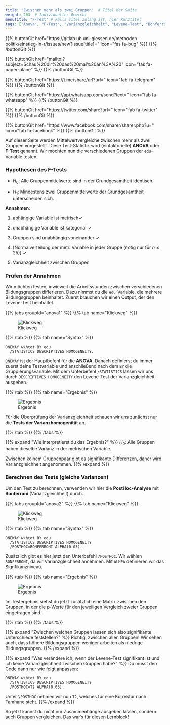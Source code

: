 ```yaml
---
title: "Zwischen mehr als zwei Gruppen"  # Titel der Seite
weight: 203  # Individuelles Gewicht 
menuTitle: "F-Test" # Falls Titel zulang ist, hier Kurztitel
tags: ["Anova", "F-Test", "Varianzgleichheit", "Levene-Test", "Bonferroni"]  # Tags hiereinsetzen; Kurzwort, was auf der Seite passsiert
---
```


{{% buttonGit href=\"https\:\/\/gitlab.ub.uni-giessen.de\/methoden-politik\/einstieg-in-r\/issues\/new?issue[title]=\" icon=\"fas fa-bug\" %}} {{% /buttonGit %}} 

{{% buttonGit href=\"mailto\:?subject=Schau\%20dir\%20das\%20mal\%20an\%3A\%20\" icon=\"fas fa-paper-plane\" %}} {{% /buttonGit %}}

{{% buttonGit href=\"https\:\/\/t.me\/share\/url?url=\" icon=\"fab fa-telegram\" %}} {{% /buttonGit %}}

{{% buttonGit href=\"https\:\/\/api.whatsapp.com\/send?text=\" icon=\"fab fa-whatsapp\" %}} {{% /buttonGit %}}

{{% buttonGit href=\"https\:\/\/twitter.com\/share?url=\" icon=\"fab fa-twitter\" %}} {{% /buttonGit %}}

{{% buttonGit href=\"https\:\/\/www.facebook.com\/sharer\/sharer.php?u=\" icon=\"fab fa-facebook\" %}} {{% /buttonGit %}}

Auf dieser Seite werden Mittelwertvergleiche zwischen mehr als zwei Gruppen vorgestellt. Diese Test-Statistik wird (einfaktorielle) **ANOVA** oder **F-Test** genannt. Wir möchten nun die verschiedenen Gruppen der `edu`-Variable testen. 

### Hypothesen des F-Tests

- $H_0$: Alle Gruppenmittelwerte sind in der Grundgesamtheit identisch.

- $H_1$: Mindestens zwei Gruppenmittelwerte der Grundgesamtheit unterscheiden sich.


**Annahmen**:

1. abhängige Variable ist metrisch$\checkmark$

2. unabhängige Variable ist kategorial $\checkmark$

3. Gruppen sind unabhängig voneinander $\checkmark$

4. [Normalverteilung der metr. Variable in jeder Gruppe (nötig nur für $n \leq 25$)] $\checkmark$

5. Varianzgleichheit zwischen Gruppen

### Prüfen der Annahmen

Wir möchten testen, inwieweit die Arbeitsstunden zwischen verschiedenen Bildungsgruppen differieren. Dazu nimmst du die `edu`-Variable, die mehrere Bildungsgruppen beinhaltet. Zuerst  brauchen wir einen Output, der den Levene-Test beinhaltet.

{{% tabs groupId=\"anova1\" %}}
{{% tab name=\"Klickweg\" %}}

![Klickweg](../gif/anova1.gif)

{{% /tab %}}
{{% tab name=\"Syntax\" %}}
```spss
ONEWAY wkhtot BY edu
  /STATISTICS DESCRIPTIVES HOMOGENEITY.
```

`ONEWAY` ist der Hauptbefehl für die **ANOVA**. Danach definierst du immer zuerst deine Testvariable und anschließend nach dem `BY` die Gruppierungsvariable. Mit dem Unterbefehl `/STATISTICS` lassen wir uns durch `DESCRIPTIVES HOMOGENEITY` den Levene-Test der Varianzgleichheit ausgeben. 

{{% /tab %}}
{{% tab name=\"Ergebnis\" %}}

![Ergebnis](../img/anova1.png)

Für die Überprüfung der Varianzgleichheit schauen wir uns zunächst nur die **Tests der Varianzhomogenität** an. 

{{% /tab %}}
{{% /tabs %}}

{{% expand \"Wie interpretierst du das Ergebnis?\" %}}
$H_0$: Alle Gruppen haben dieselbe Varianz in der metrischen Variable.

Zwischen keinem Gruppenpaar gibt es signifikante Differenzen, daher wird Varianzgleichheit angenommen. 
{{% /expand %}}

### Berechnen des Tests (gleiche Varianzen)

Um den Test zu berechnen, verwenden wir hier die **PostHoc-Analyse** mit **Bonferroni** (Varianzgleichheit) durch.

{{% tabs groupId=\"anova2\" %}}
{{% tab name=\"Klickweg\" %}}

![Klickweg](../gif/anova2.gif)

{{% /tab %}}
{{% tab name=\"Syntax\" %}}
```spss
ONEWAY wkhtot BY edu
  /STATISTICS DESCRIPTIVES HOMOGENEITY 
  /POSTHOC=BONFERRONI ALPHA(0.05).
```

Zusätzlich gibt es hier jetzt den Unterbefehl `/POSTHOC`. Wir wählen `BONFERRONI`, da wir Varianzgleichheit annehmen. Mit `ALHPA` definieren wir das Signfikanzniveau.

{{% /tab %}}
{{% tab name=\"Ergebnis\" %}}

![Ergebnis](../img/anova2.png)

Im Testergebnis siehst du jetzt zusätzlich eine Matrix zwischen den Gruppen, in der die p-Werte für den jeweiligen Vergleich zweier Gruppen eingetragen sind. 

{{% /tab %}}
{{% /tabs %}}

{{% expand \"Zwischen welchen Gruppen lassen sich also signifikante Unterschiede feststellen?\" %}}
Richtig, zwischen allen Gruppen! Wir sehen auch, dass höhere Bildungsgruppen weniger arbeiten als niedrige Bildungsgruppen.
{{% /expand %}}

{{% expand \"Was verändere ich, wenn der Levene-Test signifikant ist und ich keine Varianzgleichheit zwischen Gruppen habe?\" %}}
Du musst den Code dann nur wie folgt anpassen:
```spss
ONEWAY wkhtot BY edu
  /STATISTICS DESCRIPTIVES HOMOGENEITY 
  /POSTHOC=T2 ALPHA(0.05).
```

Unter `\POSTHOC` nehmen wir nun `T2`, welches für eine Korrektur nach Tamhane steht.
{{% /expand %}}

So jetzt kannst du nicht nur Zusammenhänge ausgeben lassen, sondern auch Gruppen vergleichen. Das war's für diesen Lernblock!